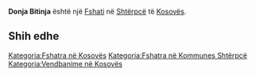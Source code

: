 {{Fshat në Kosovës
 | Emri                = Donja Bitinja
 | EmriAlt                = Biti e Poshteme,Biti e Poshtme,Biti e Poshtëme,Bitia e Poshteme,Bitia e Poshtëme,Dona Bitina,Donja Bitinja,Доња Битиња
 | Emri (Rasa dhanore) = 
 | Figura              = 
 | Shteti              = Kosovës
 | Komuna              = Shtërpcë
 | Kodi postar         = 
 | Sipërfaqja          = 

 | Popullsia           = 

 | Regj. i popullsisë  = 
 | Dend. e popullsisë  = 
 | Faqja zyrtare       = 
 <!--- Koordinatat ----> 
 | Gjerësia            = 42.25306
 | Gjatësia            = 21.04306
 | Lartësia            = 
}}
'''Donja Bitinja''' është një [[Fshati]] në [[Shtërpcë]] të [[Kosovës]].

<!-- == Gjeografia == -->
<!-- == Historia == -->
<!-- == Demografia == -->
== Shih edhe ==
{{Komuna Shtërpcë}}
{{Kosovo-Administrata-Cung}}

[[Kategoria:Fshatra në Kosovës]]
[[Kategoria:Fshatra në Kommunes Shtërpcë]]
[[Kategoria:Vendbanime në Kosovës]]